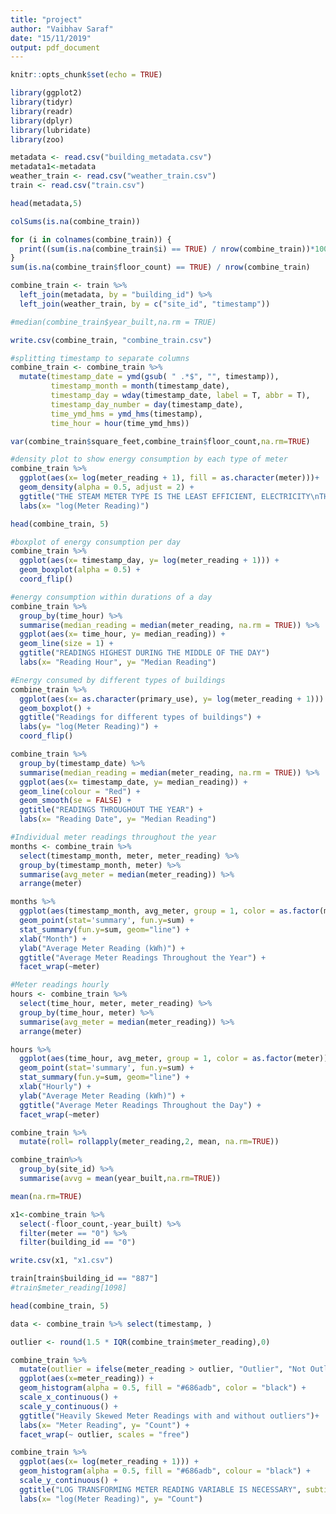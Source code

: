 ---
title: "project"
author: "Vaibhav Saraf"
date: "15/11/2019"
output: pdf_document
---

```{r setup, include=FALSE}
knitr::opts_chunk$set(echo = TRUE)
```

```{r}
library(ggplot2)
library(tidyr)
library(readr)
library(dplyr)
library(lubridate)
library(zoo)
```

```{r}
metadata <- read.csv("building_metadata.csv")
metadata1<-metadata
weather_train <- read.csv("weather_train.csv")
train <- read.csv("train.csv")
```

```{r}
head(metadata,5)

```

```{r}
colSums(is.na(combine_train))

for (i in colnames(combine_train)) {
  print((sum(is.na(combine_train$i) == TRUE) / nrow(combine_train))*100)
}
sum(is.na(combine_train$floor_count) == TRUE) / nrow(combine_train)
```

```{r}
combine_train <- train %>%
  left_join(metadata, by = "building_id") %>%
  left_join(weather_train, by = c("site_id", "timestamp"))

#median(combine_train$year_built,na.rm = TRUE)
```

```{r}
write.csv(combine_train, "combine_train.csv")
```

```{r}
#splitting timestamp to separate columns
combine_train <- combine_train %>% 
  mutate(timestamp_date = ymd(gsub( " .*$", "", timestamp)),
         timestamp_month = month(timestamp_date),
         timestamp_day = wday(timestamp_date, label = T, abbr = T),
         timestamp_day_number = day(timestamp_date),
         time_ymd_hms = ymd_hms(timestamp),
         time_hour = hour(time_ymd_hms))
```

```{r}
var(combine_train$square_feet,combine_train$floor_count,na.rm=TRUE)
```

```{r}
#density plot to show energy consumption by each type of meter
combine_train %>% 
  ggplot(aes(x= log(meter_reading + 1), fill = as.character(meter)))+
  geom_density(alpha = 0.5, adjust = 2) +
  ggtitle("THE STEAM METER TYPE IS THE LEAST EFFICIENT, ELECTRICITY\nTHE MOST EFFICIENT") +
  labs(x= "log(Meter Reading)")

head(combine_train, 5)
```

```{r}
#boxplot of energy consumption per day
combine_train %>% 
  ggplot(aes(x= timestamp_day, y= log(meter_reading + 1))) + 
  geom_boxplot(alpha = 0.5) + 
  coord_flip()
```

```{r}
#energy consumption within durations of a day
combine_train %>% 
  group_by(time_hour) %>% 
  summarise(median_reading = median(meter_reading, na.rm = TRUE)) %>% 
  ggplot(aes(x= time_hour, y= median_reading)) +
  geom_line(size = 1) +
  ggtitle("READINGS HIGHEST DURING THE MIDDLE OF THE DAY")
  labs(x= "Reading Hour", y= "Median Reading")
```

```{r}
#Energy consumed by different types of buildings
combine_train %>% 
  ggplot(aes(x= as.character(primary_use), y= log(meter_reading + 1))) +
  geom_boxplot() +
  ggtitle("Readings for different types of buildings") +
  labs(y= "log(Meter Reading)") +
  coord_flip()
```

```{r}
combine_train %>% 
  group_by(timestamp_date) %>% 
  summarise(median_reading = median(meter_reading, na.rm = TRUE)) %>% 
  ggplot(aes(x= timestamp_date, y= median_reading)) +
  geom_line(colour = "Red") +
  geom_smooth(se = FALSE) +
  ggtitle("READINGS THROUGHOUT THE YEAR") +
  labs(x= "Reading Date", y= "Median Reading")
```

```{r}
#Individual meter readings throughout the year
months <- combine_train %>%
  select(timestamp_month, meter, meter_reading) %>%
  group_by(timestamp_month, meter) %>%
  summarise(avg_meter = median(meter_reading)) %>%
  arrange(meter)

months %>%
  ggplot(aes(timestamp_month, avg_meter, group = 1, color = as.factor(meter))) +
  geom_point(stat='summary', fun.y=sum) +
  stat_summary(fun.y=sum, geom="line") +
  xlab("Month") +
  ylab("Average Meter Reading (kWh)") +
  ggtitle("Average Meter Readings Throughout the Year") +
  facet_wrap(~meter)
```

```{r}
#Meter readings hourly
hours <- combine_train %>%
  select(time_hour, meter, meter_reading) %>%
  group_by(time_hour, meter) %>%
  summarise(avg_meter = median(meter_reading)) %>%
  arrange(meter)

hours %>%
  ggplot(aes(time_hour, avg_meter, group = 1, color = as.factor(meter))) +
  geom_point(stat='summary', fun.y=sum) +
  stat_summary(fun.y=sum, geom="line") +
  xlab("Hourly") +
  ylab("Average Meter Reading (kWh)") +
  ggtitle("Average Meter Readings Throughout the Day") +
  facet_wrap(~meter)
```

```{r}
combine_train %>%
  mutate(roll= rollapply(meter_reading,2, mean, na.rm=TRUE))
```

```{r}
combine_train%>%
  group_by(site_id) %>%
  summarise(avvg = mean(year_built,na.rm=TRUE))

mean(na.rm=TRUE) 
```


```{r}
x1<-combine_train %>%
  select(-floor_count,-year_built) %>%
  filter(meter == "0") %>%
  filter(building_id == "0")
```

```{r}
write.csv(x1, "x1.csv")
```

```{r}
train[train$building_id == "887"]
#train$meter_reading[1098]
```



```{r}
head(combine_train, 5)

data <- combine_train %>% select(timestamp, )
```

```{r}
outlier <- round(1.5 * IQR(combine_train$meter_reading),0)

combine_train %>% 
  mutate(outlier = ifelse(meter_reading > outlier, "Outlier", "Not Outlier")) %>% 
  ggplot(aes(x=meter_reading)) +
  geom_histogram(alpha = 0.5, fill = "#686adb", color = "black") +
  scale_x_continuous() +
  scale_y_continuous() +
  ggtitle("Heavily Skewed Meter Readings with and without outliers")+
  labs(x= "Meter Reading", y= "Count") +
  facet_wrap(~ outlier, scales = "free")

```

```{r}
combine_train %>% 
  ggplot(aes(x= log(meter_reading + 1))) +
  geom_histogram(alpha = 0.5, fill = "#686adb", colour = "black") +
  scale_y_continuous() +
  ggtitle("LOG TRANSFORMING METER READING VARIABLE IS NECESSARY", subtitle = "The variable looks a lot more workable now") +
  labs(x= "log(Meter Reading)", y= "Count")


```























